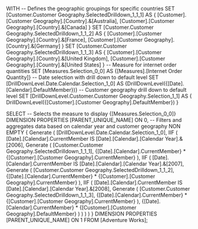 WITH 
  -- Defines the geographic groupings for specific countries
  SET [Customer.Customer Geography.SelectedDrilldown_1_1_1] AS 
    {
      [Customer].[Customer Geography].[Country].&[Australia],
      [Customer].[Customer Geography].[Country].&[Canada]
    } 
  SET [Customer.Customer Geography.SelectedDrilldown_1_1_2] AS 
    {
      [Customer].[Customer Geography].[Country].&[France],
      [Customer].[Customer Geography].[Country].&[Germany]
    } 
  SET [Customer.Customer Geography.SelectedDrilldown_1_1_3] AS 
    {
      [Customer].[Customer Geography].[Country].&[United Kingdom],
      [Customer].[Customer Geography].[Country].&[United States]
    } 
  -- Measure for internet order quantities
  SET [Measures.Selection_0_0] AS 
    {[Measures].[Internet Order Quantity]} 
  -- Date selection with drill down to default level
  SET [DrillDownLevel.Date.Calendar.Selection_1_0] AS 
    {DrillDownLevel({[Date].[Calendar].DefaultMember})} 
  -- Customer geography drill down to default level
  SET [DrillDownLevel.Customer.Customer Geography.Selection_1_1] AS 
    {
      DrillDownLevel({[Customer].[Customer Geography].DefaultMember})
    } 

SELECT 
  -- Selects the measure to display
  {[Measures.Selection_0_0]} DIMENSION PROPERTIES [PARENT_UNIQUE_NAME]  ON 0,
  -- Filters and aggregates data based on calendar year and customer geography
  NON EMPTY 
    {
      Generate
      (
        [DrillDownLevel.Date.Calendar.Selection_1_0],
        IIF
        (
          [Date].[Calendar].CurrentMember IS [Date].[Calendar].[Calendar Year].&[2006],
          Generate
          (
            [Customer.Customer Geography.SelectedDrilldown_1_1_1],
            {[Date].[Calendar].CurrentMember} * {[Customer].[Customer Geography].CurrentMember}
          ),
          IIF
          (
            [Date].[Calendar].CurrentMember IS [Date].[Calendar].[Calendar Year].&[2007],
            Generate
            (
              [Customer.Customer Geography.SelectedDrilldown_1_1_2],
              {[Date].[Calendar].CurrentMember} * {[Customer].[Customer Geography].CurrentMember}
            ),
            IIF
            (
              [Date].[Calendar].CurrentMember IS [Date].[Calendar].[Calendar Year].&[2008],
              Generate
              (
                [Customer.Customer Geography.SelectedDrilldown_1_1_3],
                {[Date].[Calendar].CurrentMember} * {[Customer].[Customer Geography].CurrentMember}
              ),
              {[Date].[Calendar].CurrentMember} * {[Customer].[Customer Geography].DefaultMember}
            )
          )
        )
      )
    } DIMENSION PROPERTIES [PARENT_UNIQUE_NAME]  ON 1
FROM [Adventure Works];
